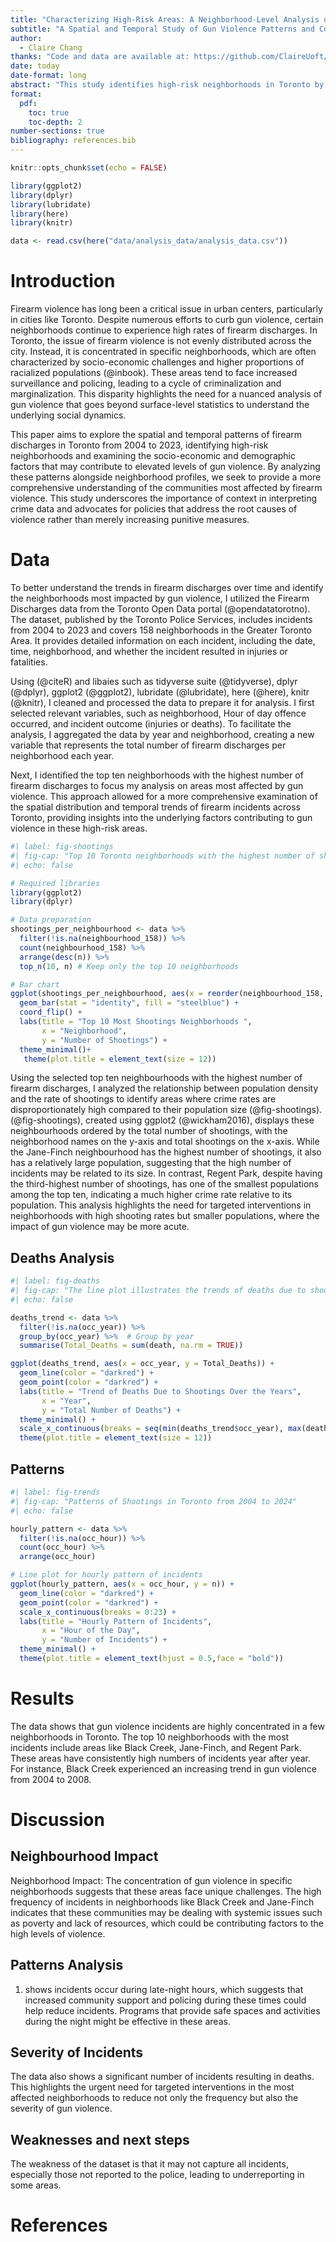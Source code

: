 ```yaml
---
title: "Characterizing High-Risk Areas: A Neighborhood-Level Analysis of Gun Violence Patterns in Toronto"
subtitle: "A Spatial and Temporal Study of Gun Violence Patterns and Community Impact from 2004 to 2024"
author: 
  - Claire Chang
thanks: "Code and data are available at: https://github.com/ClaireUoft/Gun_Violence_in_Toronto."
date: today
date-format: long
abstract: "This study identifies high-risk neighborhoods in Toronto by analyzing the spatial and temporal distribution of firearm discharges from 2004 to 2023. Our findings reveal that gun violence is highly concentrated in specific areas, with a significant increase in incidents during late-night hours. The results underscore the need for targeted interventions in these high-risk communities to mitigate gun violence and enhance public safety. This analysis provides critical insights into the spatial patterns of gun violence, highlighting areas that require focused policy efforts and community support"
format: 
  pdf:
    toc: true
    toc-depth: 2    
number-sections: true
bibliography: references.bib
---
```


```r
knitr::opts_chunk$set(echo = FALSE)

library(ggplot2)
library(dplyr)
library(lubridate)
library(here)
library(knitr)

data <- read.csv(here("data/analysis_data/analysis_data.csv"))
```

# Introduction

Firearm violence has long been a critical issue in urban centers, particularly in cities like Toronto. Despite numerous efforts to curb gun violence, certain neighborhoods continue to experience high rates of firearm discharges. In Toronto, the issue of firearm violence is not evenly distributed across the city. Instead, it is concentrated in specific neighborhoods, which are often characterized by socio-economic challenges and higher proportions of racialized populations (@inbook). These areas tend to face increased surveillance and policing, leading to a cycle of criminalization and marginalization. This disparity highlights the need for a nuanced analysis of gun violence that goes beyond surface-level statistics to understand the underlying social dynamics.

This paper aims to explore the spatial and temporal patterns of firearm discharges in Toronto from 2004 to 2023, identifying high-risk neighborhoods and examining the socio-economic and demographic factors that may contribute to elevated levels of gun violence. By analyzing these patterns alongside neighborhood profiles, we seek to provide a more comprehensive understanding of the communities most affected by firearm violence. This study underscores the importance of context in interpreting crime data and advocates for policies that address the root causes of violence rather than merely increasing punitive measures.

# Data {#sec-data}

To better understand the trends in firearm discharges over time and identify the neighborhoods most impacted by gun violence, I utilized the Firearm Discharges data from the Toronto Open Data portal (@opendatatorotno). The dataset, published by the Toronto Police Services, includes incidents from 2004 to 2023 and covers 158 neighborhoods in the Greater Toronto Area. It provides detailed information on each incident, including the date, time, neighborhood, and whether the incident resulted in injuries or fatalities.

Using (@citeR) and libaies such as tidyverse suite (@tidyverse), dplyr (@dplyr), ggplot2 (@ggplot2), lubridate (@lubridate), here (@here), knitr (@knitr), I cleaned and processed the data to prepare it for analysis. I first selected relevant variables, such as neighborhood, Hour of day offence occurred, and incident outcome (injuries or deaths). To facilitate the analysis, I aggregated the data by year and neighborhood, creating a new variable that represents the total number of firearm discharges per neighborhood each year.

Next, I identified the top ten neighborhoods with the highest number of firearm discharges to focus my analysis on areas most affected by gun violence. This approach allowed for a more comprehensive examination of the spatial distribution and temporal trends of firearm incidents across Toronto, providing insights into the underlying factors contributing to gun violence in these high-risk areas.

```r
#| label: fig-shootings
#| fig-cap: "Top 10 Toronto neighborhoods with the highest number of shootings from 2004 to 2023"
#| echo: false

# Required libraries
library(ggplot2)
library(dplyr)

# Data preparation
shootings_per_neighbourhood <- data %>%
  filter(!is.na(neighbourhood_158)) %>%
  count(neighbourhood_158) %>%
  arrange(desc(n)) %>%
  top_n(10, n) # Keep only the top 10 neighborhoods

# Bar chart
ggplot(shootings_per_neighbourhood, aes(x = reorder(neighbourhood_158, n), y = n)) +
  geom_bar(stat = "identity", fill = "steelblue") +
  coord_flip() +
  labs(title = "Top 10 Most Shootings Neighborhoods ",
       x = "Neighborhood",
       y = "Number of Shootings") +
  theme_minimal()+
   theme(plot.title = element_text(size = 12)) 

```


Using the selected top ten neighbourhoods with the highest number of firearm discharges, I analyzed the relationship between population density and the rate of shootings to identify areas where crime rates are disproportionately high compared to their population size (@fig-shootings).  (@fig-shootings), created using ggplot2 (@wickham2016), displays these neighbourhoods ordered by the total number of shootings, with the neighborhood names on the y-axis and total shootings on the x-axis. While the Jane-Finch neighbourhood has the highest number of shootings, it also has a relatively large population, suggesting that the high number of incidents may be related to its size. In contrast, Regent Park, despite having the third-highest number of shootings, has one of the smallest populations among the top ten, indicating a much higher crime rate relative to its population. This analysis highlights the need for targeted interventions in neighborhoods with high shooting rates but smaller populations, where the impact of gun violence may be more acute.

## Deaths Analysis {#sec-death-analysis}
```r

#| label: fig-deaths
#| fig-cap: "The line plot illustrates the trends of deaths due to shootings in Toronto from 2004 to 2024"
#| echo: false

deaths_trend <- data %>%
  filter(!is.na(occ_year)) %>%  
  group_by(occ_year) %>%  # Group by year
  summarise(Total_Deaths = sum(death, na.rm = TRUE))  

ggplot(deaths_trend, aes(x = occ_year, y = Total_Deaths)) +
  geom_line(color = "darkred") + 
  geom_point(color = "darkred") + 
  labs(title = "Trend of Deaths Due to Shootings Over the Years",
       x = "Year",
       y = "Total Number of Deaths") +
  theme_minimal() +
  scale_x_continuous(breaks = seq(min(deaths_trend$occ_year), max(deaths_trend$occ_year), by = 2)) +
  theme(plot.title = element_text(size = 12)) 
```

## Patterns {#sec-pattern}

```r

#| label: fig-trends
#| fig-cap: "Patterns of Shootings in Toronto from 2004 to 2024"
#| echo: false

hourly_pattern <- data %>%
  filter(!is.na(occ_hour)) %>%  
  count(occ_hour) %>%           
  arrange(occ_hour)             

# Line plot for hourly pattern of incidents
ggplot(hourly_pattern, aes(x = occ_hour, y = n)) +
  geom_line(color = "darkred") + 
  geom_point(color = "darkred") + 
  scale_x_continuous(breaks = 0:23) +       
  labs(title = "Hourly Pattern of Incidents",
       x = "Hour of the Day",
       y = "Number of Incidents") +
  theme_minimal() +
  theme(plot.title = element_text(hjust = 0.5,face = "bold"))           

```

# Results
The data shows that gun violence incidents are highly concentrated in a few neighborhoods in Toronto. The top 10 neighborhoods with the most incidents include areas like Black Creek, Jane-Finch, and Regent Park. These areas have consistently high numbers of incidents year after year. For instance, Black Creek experienced an increasing trend in gun violence from 2004 to 2008.

# Discussion

## Neighbourhood Impact {#sec-neighbourhood-impact}

Neighborhood Impact: The concentration of gun violence in specific neighborhoods suggests that these areas face unique challenges. The high frequency of incidents in neighborhoods like Black Creek and Jane-Finch indicates that these communities may be dealing with systemic issues such as poverty and lack of resources, which could be contributing factors to the high levels of violence.

## Patterns Analysis {#sec-pattern}

(@fig-trends) shows incidents occur during late-night hours, which suggests that increased community support and policing during these times could help reduce incidents. Programs that provide safe spaces and activities during the night might be effective in these areas.

## Severity of Incidents

The data also shows a significant number of incidents resulting in deaths. This highlights the urgent need for targeted interventions in the most affected neighborhoods to reduce not only the frequency but also the severity of gun violence.

## Weaknesses and next steps

The weakness of the dataset is that it may not capture all incidents, especially those not reported to the police, leading to underreporting in some areas.

\newpage

# References
